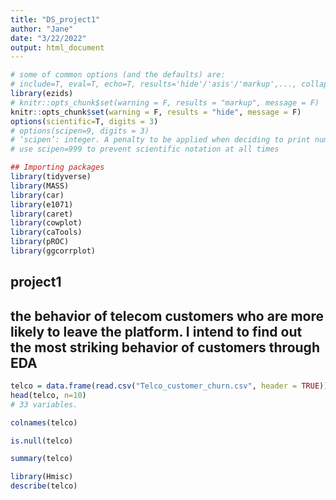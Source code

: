 ```yaml
---
title: "DS_project1"
author: "Jane"
date: "3/22/2022"
output: html_document
---
```


```r
# some of common options (and the defaults) are: 
# include=T, eval=T, echo=T, results='hide'/'asis'/'markup',..., collapse=F, warning=T, message=T, error=T, cache=T, fig.width=6, fig.height=4, fig.dim=c(6,4) #inches, fig.align='left'/'center','right', 
library(ezids)
# knitr::opts_chunk$set(warning = F, results = "markup", message = F)
knitr::opts_chunk$set(warning = F, results = "hide", message = F)
options(scientific=T, digits = 3) 
# options(scipen=9, digits = 3) 
# ‘scipen’: integer. A penalty to be applied when deciding to print numeric values in fixed or exponential notation.  Positive values bias towards fixed and negative towards scientific notation: fixed notation will be preferred unless it is more than ‘scipen’ digits wider.
# use scipen=999 to prevent scientific notation at all times
```

```r
## Importing packages
library(tidyverse) 
library(MASS)
library(car)
library(e1071)
library(caret)
library(cowplot)
library(caTools)
library(pROC)
library(ggcorrplot)
```
## project1
##  the behavior of telecom customers who are more likely to leave the platform. I intend to find out the most striking behavior of customers through EDA

```r
telco = data.frame(read.csv("Telco_customer_churn.csv", header = TRUE))
head(telco, n=10)
# 33 variables.
```



```r
colnames(telco)
```


```r

is.null(telco)
```

```r
summary(telco)
```

```r
library(Hmisc)
describe(telco)

```











